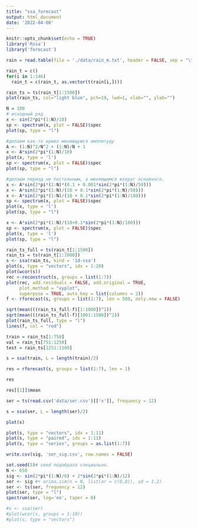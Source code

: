 ```yaml
---
title: "ssa_forecast"
output: html_document
date: '2022-04-08'
---
```


```r
knitr::opts_chunk$set(echo = TRUE)
library('Rssa')
library('forecast')
```

```r
rain = read.table(file = './data/rain_m.txt', header = FALSE, sep = "\t")
```

```r
rain_t = c()
for(i in 1:146)
  rain_t = c(rain_t, as.vector(t(rain[i,])))
```

```r
rain_ts = ts(rain_t[1:1500])
plot(rain_ts, col="light blue", pch=19, lwd=1, xlab="", ylab="")
```
```r
N = 100
# исходный ряд
x <- sin(2*pi*(1:N)/10)
sp <- spectrum(x, plot = FALSE)$spec
plot(sp, type = "l")
```

```r
#делаем как-то криво меняющуюся амплитуду
A <- (1:N)^2/N^2 + (1:N)/N + 1
x <- A*sin(2*pi*(1:N)/10)
plot(x, type = 'l')
sp <- spectrum(x, plot = FALSE)$spec
plot(sp, type = "l")
```

```r
#делаем период не постоянным, а меняющимся вокруг основного.
x <- A*sin(2*pi*(1:N)*(0.1 + 0.001*sin(2*pi*(1:N)/50)))
x <- A*sin(2*pi*(1:N)/(10 + 0.1*sin(2*pi*(1:N)/50)))
x <- A*sin(2*pi*(1:N)/(10 + 0.1*sin(2*pi*(1:N)/100)))
sp <- spectrum(x, plot = FALSE)$spec
plot(x, type = 'l')
plot(sp, type = "l")
```

```r
x <- A*sin(2*pi*(1:N)/(10+0.1*sin(2*pi*(1:N)/100)))
sp <- spectrum(x, plot = FALSE)$spec
plot(x, type = 'l')
plot(sp, type = "l")
```



```r
rain_ts_full = ts(rain_t[1:1500])
rain_ts = ts(rain_t[1:1000])
s <- ssa(rain_ts, kind = '1d-ssa')
plot(s, type = "vectors", idx = 1:20)
plot(wcor(s))
rec <-reconstruct(s, groups = list(1:7))
plot(rec, add.residuals = FALSE, add.original = TRUE,
     plot.method = "xyplot",
     superpose = TRUE, auto.key = list(columns = 2))
f <- rforecast(s, groups = list(1:7), len = 500, only.new = FALSE)

sqrt(mean(((rain_ts_full-f)[1:1000])^2))
sqrt(mean(((rain_ts_full-f)[1001:1500])^2))
plot(rain_ts_full, type = "l")
lines(f, col = "red")
```



```r
train = rain_ts[1:750]
val = rain_ts[751:1250]
test = rain_ts[1251:1500]
```


```r
s = ssa(train, L = length(train)/2)
```

```r
res = rforecast(s, groups = list(1:7), len = 1)
```

```r
res
```


```r
res[[1]]$mean
```

```r
ser = ts(read.csv('data/ser.csv')[['x']], frequency = 12)
```

```r
s = ssa(ser, L = length(ser)/2)
```

```r
plot(s)
```

```r
plot(s, type = "vectors", idx = 1:11)
plot(s, type = "paired", idx = 1:11)
plot(s, type = "series", groups = as.list(1:7))
```

```r
write.csv(sig, 'ser_sig.csv', row.names = FALSE)
```


```r
set.seed(5)# seed подобрала специально.
N <- 650
sig <- sin(2*pi*(1:N)/6) + 2*sin(2*pi*(1:N)/12)
ser <- sig #+ arima.sim(n = N, list(ar = c(0.8)), sd = 1.2)
ser <- ts(ser, frequency = 12)
plot(ser, type = "l")
spectrum(ser, log='no', taper = 0)

#s <- ssa(ser)
#plot(wcor(s, groups = 1:10))
#plot(s, type = "vectors")
```

